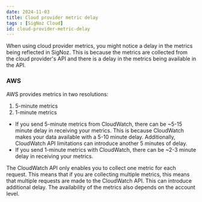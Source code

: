 ```yaml
---
date: 2024-11-03
title: Cloud provider metric delay
tags : [SigNoz Cloud]
id: cloud-provider-metric-delay
---
```


When using cloud provider metrics, you might notice a delay in the metrics being reflected in SigNoz. This is because the metrics are collected from the cloud provider's API and there is a delay in the metrics being available in the API.

### AWS

AWS provides metrics in two resolutions:

1. 5-minute metrics
2. 1-minute metrics

- If you send 5-minute metrics from CloudWatch, there can be ~5-15 minute delay in receiving your metrics. This is because CloudWatch makes your data available with a 5-10 minute delay. Additionally, CloudWatch API limitations can introduce another 5 minutes of delay.
- If you send 1-minute metrics with CloudWatch, there can be ~2-3 minute delay in receiving your metrics.


The CloudWatch API only enables you to collect one metric for each request. This means that if you are collecting multiple metrics, this means that multiple requests are made to the CloudWatch API. This can introduce additional delay. The availability of the metrics also depends on the account level.
